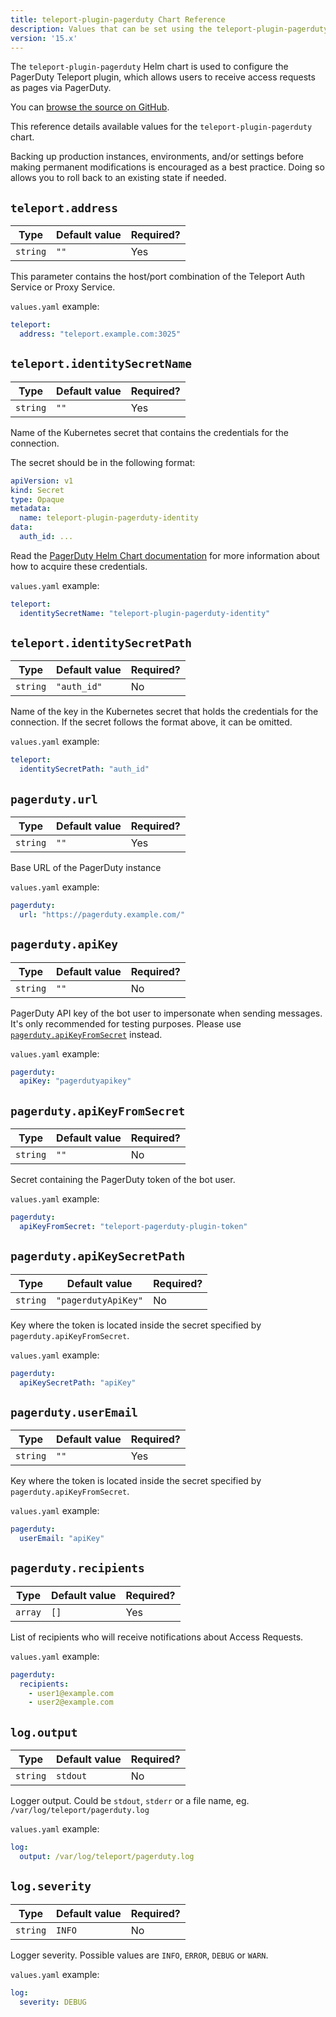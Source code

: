```yaml
---
title: teleport-plugin-pagerduty Chart Reference
description: Values that can be set using the teleport-plugin-pagerduty Helm chart
version: '15.x'
---
```


The `teleport-plugin-pagerduty` Helm chart is used to configure the PagerDuty Teleport plugin, which allows users to receive access requests as pages via PagerDuty.

You can [browse the source on GitHub](https://github.com/gravitational/teleport-plugins/tree/v15.0.2/charts/access/pagerduty).

This reference details available values for the `teleport-plugin-pagerduty` chart.

<Warning>
  Backing up production instances, environments, and/or settings before making permanent modifications is encouraged as a best practice. Doing so allows you to roll back to an existing state if needed.
</Warning>

## `teleport.address`

| Type     | Default value | Required? |
| -------- | ------------- | --------- |
| `string` | `""`          | Yes       |

This parameter contains the host/port combination of the Teleport Auth Service or Proxy Service.

`values.yaml` example:

```yaml
teleport:
  address: "teleport.example.com:3025"
```

## `teleport.identitySecretName`

| Type     | Default value | Required? |
| -------- | ------------- | --------- |
| `string` | `""`          | Yes       |

Name of the Kubernetes secret that contains the credentials for the connection.

The secret should be in the following format:

```yaml
apiVersion: v1
kind: Secret
type: Opaque
metadata:
  name: teleport-plugin-pagerduty-identity
data:
  auth_id: ...
```

Read the [PagerDuty Helm Chart documentation](https://github.com/gravitational/teleport-plugins/tree/v15.0.2/charts/access/pagerduty#prerequisites) for more information about how to acquire these credentials.

`values.yaml` example:

```yaml
teleport:
  identitySecretName: "teleport-plugin-pagerduty-identity"
```

## `teleport.identitySecretPath`

| Type     | Default value | Required? |
| -------- | ------------- | --------- |
| `string` | `"auth_id"`   | No        |

Name of the key in the Kubernetes secret that holds the credentials for the connection. If the secret follows the format above, it can be omitted.

`values.yaml` example:

```yaml
teleport:
  identitySecretPath: "auth_id"
```

## `pagerduty.url`

| Type     | Default value | Required? |
| -------- | ------------- | --------- |
| `string` | `""`          | Yes       |

Base URL of the PagerDuty instance

`values.yaml` example:

```yaml
pagerduty:
  url: "https://pagerduty.example.com/"
```

## `pagerduty.apiKey`

| Type     | Default value | Required? |
| -------- | ------------- | --------- |
| `string` | `""`          | No        |

PagerDuty API key of the bot user to impersonate when sending messages. It's only recommended for testing purposes.
Please use [`pagerduty.apiKeyFromSecret`](#pagerdutyapikeyfromsecret) instead.

`values.yaml` example:

```yaml
pagerduty:
  apiKey: "pagerdutyapikey"
```

## `pagerduty.apiKeyFromSecret`

| Type     | Default value | Required? |
| -------- | ------------- | --------- |
| `string` | `""`          | No        |

Secret containing the PagerDuty token of the bot user.

`values.yaml` example:

```yaml
pagerduty:
  apiKeyFromSecret: "teleport-pagerduty-plugin-token"
```

## `pagerduty.apiKeySecretPath`

| Type     | Default value       | Required? |
| -------- | ------------------- | --------- |
| `string` | `"pagerdutyApiKey"` | No        |

Key where the token is located inside the secret specified by `pagerduty.apiKeyFromSecret`.

`values.yaml` example:

```yaml
pagerduty:
  apiKeySecretPath: "apiKey"
```

## `pagerduty.userEmail`

| Type     | Default value | Required? |
| -------- | ------------- | --------- |
| `string` | `""`          | Yes       |

Key where the token is located inside the secret specified by `pagerduty.apiKeyFromSecret`.

`values.yaml` example:

```yaml
pagerduty:
  userEmail: "apiKey"
```

## `pagerduty.recipients`

| Type    | Default value | Required? |
| ------- | ------------- | --------- |
| `array` | `[]`          | Yes       |

List of recipients who will receive notifications about Access Requests.

`values.yaml` example:

```yaml
pagerduty:
  recipients:
    - user1@example.com
    - user2@example.com
```

## `log.output`

| Type     | Default value | Required? |
| -------- | ------------- | --------- |
| `string` | `stdout`      | No        |

Logger output. Could be `stdout`, `stderr` or a file name, eg. `/var/log/teleport/pagerduty.log`

`values.yaml` example:

```yaml
log:
  output: /var/log/teleport/pagerduty.log
```

## `log.severity`

| Type     | Default value | Required? |
| -------- | ------------- | --------- |
| `string` | `INFO`        | No        |

Logger severity. Possible values are `INFO`, `ERROR`, `DEBUG` or `WARN`.

`values.yaml` example:

```yaml
log:
  severity: DEBUG
```

